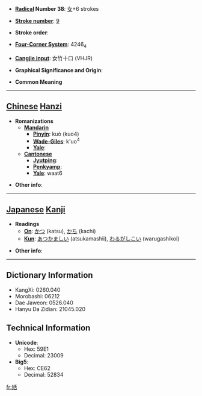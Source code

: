 * '''[[Wiktionary:Chinese radical index| Radical]] Number 38''': [[Wiktionary:Chinese radical index 女|女]]+6 strokes

* '''[[Wiktionary:Chinese total strokes index|Stroke number]]''': [[Wiktionary:Chinese total strokes index 9|9]]

* '''Stroke order''': 

* '''[[Wiktionary:Chinese four corner index|Four-Corner System]]''': 4246<sub>4</sub>

* '''[[Wiktionary:Chinese Cangjie index|Cangjie input]]''': 女竹十口 (VHJR)

* '''Graphical Significance and Origin''': 

* '''Common Meaning'''

----

== [[Chinese]] [[Hanzi]] ==

* '''Romanizations'''
** '''[[Mandarin]]'''
*** '''[[Pinyin]]''': kuò (kuo4)
*** '''[[Wade-Giles]]''': k'uo<sup>4</sup>
*** '''[[Yale]]''': 
** '''[[Cantonese]]'''
*** '''[[Jyutping]]''':
*** '''[[Penkyamp]]''': 
*** '''[[Yale]]''': waat6

* '''Other info''': 

----

== [[Japanese]] [[Kanji]] ==

* '''Readings'''
** '''[[On]]''': [[かつ]] (katsu), [[かち]] (kachi)
** '''[[Kun]]''': [[あつかましい]] (atsukamashii), [[わるがしこい]] (warugashikoi)

* '''Other info''':  

----

== Dictionary Information ==

* KangXi: 0260.040
* Morobashi: 06212
* Dae Jaweon: 0526.040
* Hanyu Da Zidian: 21045.020

== Technical Information ==

* '''Unicode''':
** Hex: 59E1
** Decimal: 23009
* '''Big5''':
** Hex: CE62
** Decimal: 52834

[[fr:姡]]